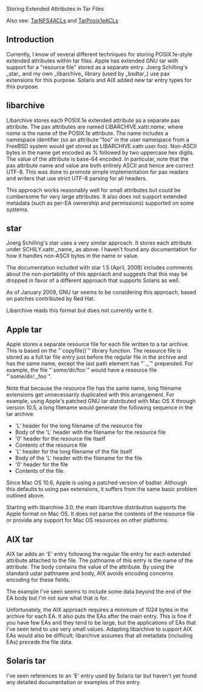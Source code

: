Storing Extended Attributes in Tar Files

Also see: [[TarNFS4ACLs]] and [[TarPosix1eACLs]]

== Introduction ==

Currently, I know of several different techniques for
storing POSIX.1e-style extended attributes within
tar files.  Apple has extended GNU tar with support
for a "resource file" stored as a separate entry.
Joerg Schilling's _star_ and my own _libarchive_
library (used by _bsdtar_) use pax extensions for
this purpose.  Solaris and AIX added new tar entry
types for this purpose.

== libarchive ==

Libarchive stores each POSIX.1e extended attribute
as a separate pax attribute.  The pax attributes are
named LIBARCHIVE.xattr.''name'', where ''name'' is the
name of the POSIX.1e attribute.  The name includes
a namespace identifier (so an attribute "foo" in the
user namespace from a FreeBSD system would get stored
as LIBARCHIVE.xattr.user.foo).  Non-ASCII bytes
in the name get encoded as % followed by two uppercase
hex digits.  The value of the attribute is base-64
encoded.  In particular, note that the pax attribute
name and value are both entirely ASCII and hence are
correct UTF-8.  This was done to promote simple implementation
for pax readers and writers that use strict UTF-8 parsing
for all headers.

This approach works reasonably well for small attributes
but could be cumbersome for very large attributes.
It also does not support extended metadata (such as
per-EA ownership and permissions) supported on some systems.

== star ==

Joerg Schilling's star uses a very similar approach.
It stores each attribute under SCHILY.xattr._name_
as above.  I haven't found any documentation for how
it handles non-ASCII bytes in the name or value.

The documentation included with star 1.5 (April, 2008)
includes comments about the non-portability of this approach
and suggests that this may be dropped in favor of a different
approach that supports Solaris as well.

As of January 2009, GNU tar seems to be considering this approach,
based on patches contributed by Red Hat.

Libarchive reads this format but does not currently write it.

== Apple tar ==

Apple stores a separate resource file for each file written
to a tar archive.  This is based on the
"`copyfile()`" library function.  The resource file is
stored as a full tar file entry just before the regular file in
the archive and has the same name, except the last path
element has "`._`" prepended.
For example, the file "`some/dir/foo`" would have
a resource file "`some/dir/._foo`".

Note that because the resource file has the same name,
long filename extensions get unnecessarily duplicated
with this arrangement.
For example, using Apple's patched GNU tar distributed
with Mac OS X through version 10.5, a long filename
would generate the following sequence in the tar archive:
* 'L' header for the long filename of the resource file
* Body of the 'L' header with the filename for the resource file
* '0' header for the resource file itself
* Contents of the resource file
* 'L' header for the long filename of the file itself
* Body of the 'L' header with the filename for the file
* '0' header for the file
* Contents of the file.

Since Mac OS 10.6, Apple is using a patched version of
bsdtar.  Although this defaults to using pax extensions,
it suffers from the same basic problem outlined above.

Starting with libarchive 3.0, the main libarchive distribution
supports the Apple format on Mac OS.
It does not parse the contents of the resource file or
provide any support for Mac OS resources on other platforms.

== AIX tar ==

AIX tar adds an 'E' entry following the regular file
entry for each extended attribute attached to the file.
The pathname of this entry is the name of the attribute.
The body contains the value of the attribute.  By
using the standard ustar pathname and body, AIX avoids
encoding concerns encoding for these fields.

The example I've seen seems to include some data beyond
the end of the EA body but I'm not sure what that is for.

Unfortunately, the AIX approach requires a minimum of 1024 bytes in the
archive for each EA.  It also puts the EAs after the main
entry.  This is fine if you have few EAs and they tend to
be large, but the applications of EAs that I've seen tend
to use very small values.  Adapting libarchive to support
AIX EAs would also be difficult; libarchive assumes that
all metadata (including EAs) precede the file data.

== Solaris tar ==

I've seen references to an 'E' entry used by Solaris tar
but haven't yet found any detailed documentation or examples
of this entry.